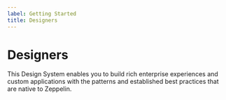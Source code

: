 ```yaml
---
label: Getting Started
title: Designers
---
```


# Designers

This Design System enables you to build rich enterprise experiences and custom applications with the patterns and established best practices that are native to Zeppelin.

